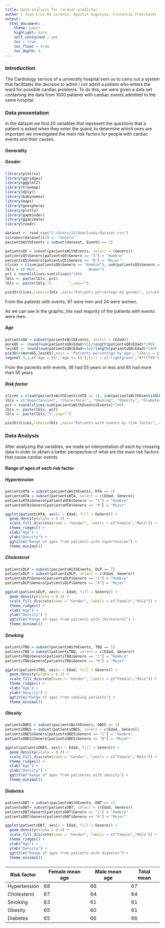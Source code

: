 ```yaml
---
title: Data analysis for cardiac predictor
author : Juan Cruz De Lorenzo, Agustin Augurusa, Florencia Froschauer
output: 
  html_document:
    theme: paper
    highlight: kate
    self_contained : yes
    toc : true
    toc_float : true
    toc_depth: 6
---
```

### Introduction

The Cardiology service of a university hospital sent us to carry out a system that facilitates the decision to admit / not admit a patient who enters the ward for possible cardiac problems. To do this, we were given a data set containing the data from 1000 patients with cardiac events admitted to the same hospital.

### Data presentation

In the dataset we find 20 variables that represent the questions that a patient is asked when they enter the guard, to determine which ones are important we investigated the main risk factors for people with cardiac events and their causes.

#### Generality {.tabset .tabset-fade .tabset-pills} 

##### Gender

```r
library(plotrix)
library(ggridges)
library(ggplot2)
library(treemap)
library(dplyr)
library(babynames)
library(maps)
library(geosphere)
library(plotly)
library(gapminder)
library(gganimate)
library(readr)

dataset <- read_csv("C:/Users/I5/Downloads/dataset.csv")
colnames(dataset)[2] <- "Genero"
pacientsWithEvents = subset(dataset, Evento == 1)

patientsQ5 = subset(pacientsWithEvents, select = (Genero))
patientsQ5$Genero[patientsQ5$Genero == "1"] = "Hombre"
patientsQ5$Genero[patientsQ5$Genero == "0"] = "Mujer"
slices = c(sum(patientsQ5$Genero == "Hombre"), sum(patientsQ5$Genero == "Mujer"))
lbls = c("Men", "                     Women")
pct = round(slices/sum(slices)*100)
lbls <- paste(lbls, pct)
lbls <- paste(lbls,"%        ",sep="")

pie3D(slices,labels=lbls ,main="Patients percentege by gender", col=c("#66ccff", "#ff99cc"), explode = 0.08, theta = 1, mar = c(5,5,5,5), labelcex = 1)

```
From the patients with events, 97 were men and 24 were women.

As we can see in the graphic, the vast majority of the patients with events were men. 

 
##### Age

```r

patientsQ8 = subset(pacientsWithEvents, select = (Edad))
more65 <- round(sum(patientsQ8$Edad>55)/length(patientsQ8$Edad)*100)
less65 <- round(sum(patientsQ8$Edad<=55)/length(patientsQ8$Edad)*100)
pie3D(c(more65,less65),main = "Patients percentege by age", labels = c(paste(more65,"%"),paste(less65,"%")),col = c("lightgreen","#ffff99"),labelcex = 1, start = 0, explode = 0.08, theta = 1, mar = c(5,5,5,5))
legend(.3,1,c("Age > 55","Age <= 55"),fill = c("lightgreen","#ffff99"))

```
From the pacients with events, 36 had 55 years or less and 85 had more than 55 years

 
##### Risk factor

```r

slices = c(sum(pacientsWithEvents$HTA == 1), sum(pacientsWithEvents$DLP == 1), sum(pacientsWithEvents$TBQ == 1), sum(pacientsWithEvents$OBES == 1), sum(pacientsWithEvents$DBT == 1))
lbls = c("Hypertension", "Cholesterol", "Smoking", "Obesity", "Diabetes")
pct = round(slices/sum(pacientsWithEvents$Evento)*100)
lbls <- paste(lbls, pct)
lbls <- paste(lbls,"%",sep="")

pie3D(slices,labels=lbls ,main="Patients with events by risk factor", col=c("#ccff99", "#ffcc99","#ff99cc", "#cc99ff", "#99ccff"), explode = 0.03, theta = 1, mar = c(5,5,5,5), labelcex = 1)

```

### {.unlsited} 

### Data Analysis

After analyzing the variables, we made an interpretation of each by crossing data in order to obtain a better perspective of what are the main risk factors that cause cardiac events. 

#### Range of ages of each risk factor {.tabset .tabset-fade .tabset-pills} 

##### Hypertension

```r
patientsHTA = subset(pacientsWithEvents, HTA == 1)
patientsHTA = subset(patientsHTA, select = c(Edad, Genero))
patientsHTA$Genero[patientsHTA$Genero == "1"] = "Hombre"
patientsHTA$Genero[patientsHTA$Genero == "0"] = "Mujer"

ggplot(patientsHTA, aes(x = Edad, fill = Genero)) +
  geom_density(alpha = 0.4) +
  scale_fill_discrete(name = "Gender", labels = c("Female","Male")) +
  theme_ridges() + 
  xlab("Age") +
  ylab("Density") +
  ggtitle("Range of ages from patients with hipertension") + 
  theme_minimal()

```

##### Cholesterol

```r
patientsDLP = subset(pacientsWithEvents, DLP == 1)
patientsDLP = subset(patientsDLP, select = c(Edad, Genero))
patientsDLP$Genero[patientsDLP$Genero == "1"] = "Hombre"
patientsDLP$Genero[patientsDLP$Genero == "0"] = "Mujer"

ggplot(patientsDLP, aes(x = Edad, fill = Genero)) +
  geom_density(alpha = 0.4) +
  scale_fill_discrete(name = "Gender", labels = c("Female","Male")) +
  theme_ridges() + 
  xlab("Age") +
  ylab("Density") +
  ggtitle("Range of ages from patients with Cholesterol") + 
  theme_minimal()

```

##### Smoking

```r
patientsTBQ = subset(pacientsWithEvents, TBQ == 1)
patientsTBQ = subset(patientsTBQ, select = c(Edad, Genero))
patientsTBQ$Genero[patientsTBQ$Genero == "1"] = "Hombre"
patientsTBQ$Genero[patientsTBQ$Genero == "0"] = "Mujer"

ggplot(patientsTBQ, aes(x = Edad, fill = Genero)) +
  geom_density(alpha = 0.4) +
  scale_fill_discrete(name = "Gender", labels = c("Female","Male")) +
  theme_ridges() + 
  xlab("Age") +
  ylab("Density") +
  ggtitle("Range of ages from smoking patients") + 
  theme_minimal()

```

##### Obesity

```r
patientsOBES = subset(pacientsWithEvents, OBES == 1)
patientsOBES = subset(patientsOBES, select = c(Edad, Genero))
patientsOBES$Genero[patientsOBES$Genero == "1"] = "Hombre"
patientsOBES$Genero[patientsOBES$Genero == "0"] = "Mujer"

ggplot(patientsOBES, aes(x = Edad, fill = Genero)) +
  geom_density(alpha = 0.4) +
  scale_fill_discrete(name = "Gender", labels = c("Female","Male")) +
  theme_ridges() + 
  xlab("Age") +
  ylab("Density") +
  ggtitle("Range of ages from patientes with obesity") + 
  theme_minimal()

```

##### Diabetes

```r
patientsDBT = subset(pacientsWithEvents, DBT == 1)
patientsDBT= subset(patientsDBT, select = c(Edad, Genero))
patientsDBT$Genero[patientsDBT$Genero == "1"] = "Hombre"
patientsDBT$Genero[patientsDBT$Genero == "0"] = "Mujer"

ggplot(patientsDBT, aes(x = Edad, fill = Genero)) +
  geom_density(alpha = 0.4) +
  scale_fill_discrete(name = "Gender", labels = c("Female","Male")) +
  theme_ridges() + 
  xlab("Age") +
  ylab("Density") +
  ggtitle("Range of ages from patients with diabetes") + 
  theme_minimal()

```

### {.unlisted} 

Risk factor   | Female mean age | Male mean age | Total mean 
------------- | --------------- | ------------- | -----------
Hypertension  | 68              | 66            | 67
Cholesterol   | 67              | 64            | 64
Smoking       | 63              | 61            | 61
Obesity       | 65              | 60            | 61   
Diabetes      | 65              | 66            | 66



